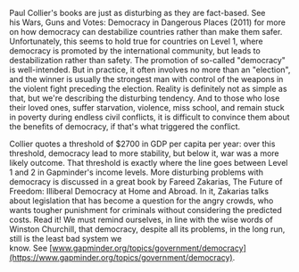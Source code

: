 Paul Collier's books are just as disturbing as they are fact-based. See his Wars, Guns and Votes: Democracy in Dangerous Places (2011) for more on how democracy can destabilize countries rather than make them safer. Unfortunately, this seems to hold true for countries on Level 1, where democracy is promoted by the international community, but leads to destabilization rather than safety. The promotion of so-called "democracy" is well-intended. But in practice, it often involves no more than an "election", and the winner is usually the strongest man with control of the weapons in the violent fight preceding the election. Reality is definitely not as simple as that, but we're describing the disturbing tendency. And to those who lose their loved ones, suffer starvation, violence, miss school, and remain stuck in poverty during endless civil conflicts, it is difficult to convince them about the benefits of democracy, if that's what triggered the conflict.

Collier quotes a threshold of $2700 in GDP per capita per year: over this threshold, democracy lead to more stability, but below it, war was a more likely outcome. That threshold is exactly where the line goes between Level 1 and 2 in Gapminder's income levels. More disturbing problems with democracy is discussed in a great book by Fareed Zakarias, The Future of Freedom: Illiberal Democracy at Home and Abroad. In it, Zakarias talks about legislation that has become a question for the angry crowds, who wants tougher punishment for criminals without considering the predicted costs. Read it! We must remind ourselves, in line with the wise words of Winston Churchill, that democracy, despite all its problems, in the long run, still is the least bad system we know. See [www.gapminder.org/topics/government/democracy](https://www.gapminder.org/topics/government/democracy).
